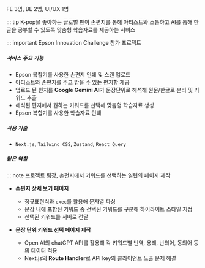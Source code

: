 FE 3명, BE 2명, UI/UX 1명

::: tip K-pop을 좋아하는 글로벌 팬이 손편지를 통해 아티스트와 소통하고 AI를 통해 한글을 공부할 수 있도록 맞춤형 학습자료를 제공하는 서비스

::: important Epson Innovation Challenge 참가 프로젝트

##### 서비스 주요 기능

- Epson 복합기를 사용한 손편지 인쇄 및 스캔 업로드
- 아티스트와 손편지를 주고 받을 수 있는 편지함 제공
- 업로드 된 편지를 **Google Gemini AI**가 문장단위로 해석해 원문/한글로 분리 및 키워드 추출
- 해석된 편지에서 원하는 키워드를 선택해 맞춤형 학습자료 생성
- Epson 복합기를 사용한 학습자료 인쇄

##### 사용 기술

- `Next.js`, `Tailwind CSS`, `Zustand`, `React Query`

##### 맡은 역할

::: note 프로젝트 팀장, 손편지에서 키워드를 선택하는 일련의 페이지 제작

- **손편지 상세 보기 페이지**

  - 정규표현식과 `exec`를 활용해 문자열 파싱
  - 문장 내에 포함된 키워드 중 선택된 키워드를 구분해 하이라이트 스타일 지정
  - 선택된 키워드를 서버로 전달

- **문장 단위 키워드 선택 페이지 제작**
  - Open AI의 chatGPT API를 활용해 각 키워드별 번역, 용례, 반의어, 동의어 등의 데이터 적용
  - Next.js의 **Route Handler**로 API key의 클라이언트 노출 문제 해결
